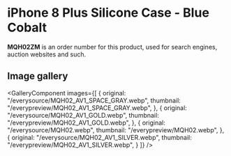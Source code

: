 
# iPhone 8 Plus Silicone Case - Blue Cobalt

<Callout type='info' emoji='👉🏻'>**MQH02ZM** is an order number for this product, used for search engines, auction websites and such.</Callout>

## Image gallery

<GalleryComponent
    images={[
      {
        original: "/everysource/MQH02_AV1_SPACE_GRAY.webp",
        thumbnail: "/everypreview/MQH02_AV1_SPACE_GRAY.webp",
      },
      {
        original: "/everysource/MQH02_AV1_GOLD.webp",
        thumbnail: "/everypreview/MQH02_AV1_GOLD.webp",
      },
      {
        original: "/everysource/MQH02.webp",
        thumbnail: "/everypreview/MQH02.webp",
      },
      {
        original: "/everysource/MQH02_AV1_SILVER.webp",
        thumbnail: "/everypreview/MQH02_AV1_SILVER.webp",
      }
    ]}
  />
